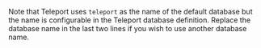 Note that Teleport uses `teleport` as the name of the default database but the
name is configurable in the Teleport database definition. Replace the database
name in the last two lines if you wish to use another database name.